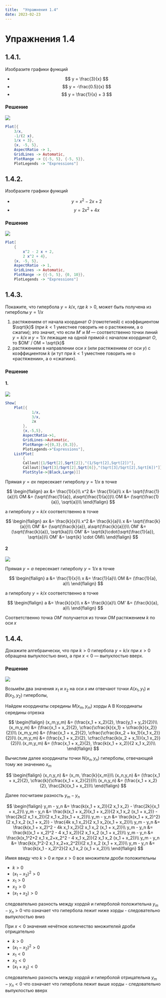 ```yaml
---
title:  "Упражнения 1.4"
date: 2023-02-23
---
```

# Упражнения 1.4

## 1.4.1.
Изобразите графики функций

* $$ y = \frac{3}{x} $$
* $$ y = -\frac{0.5}{x} $$
* $$ y = \frac{1}{x} + 3 $$

### Решение

![](figures/graph_1.4.1.svg)

```mathematica
Plot[{
    3/x,
    -1/(2 x),
    1/x + 3},
    {x, -5, 5},
    AspectRatio -> 1,
    GridLines -> Automatic,
    PlotRange -> {{-5, 5}, {-5, 5}},
    PlotLegends -> "Expressions"]
```

## 1.4.2.
Изобразите графики функций

* $$ y = x^2 - 2x + 2$$ 
* $$ y = 2x^2 + 4x$$


### Решение

![](figures/graph_1.4.2.svg)

```mathematica
Plot[
    {
        x^2 - 2 x + 2,
        2 x^2 + 4},
    {x, -5, 5},
    AspectRatio -> 1,
    GridLines -> Automatic,
    PlotRange -> {{-5, 5}, {0, 10}},
    PlotLegends -> "Expressions"]
```

## 1.4.3.
Покажите, что гипербола $y = k/x$,
где $k > 0$, может быть получена из гиперболы $y = 1/x$

1. растяжением от начала координат $O$
(гомотетией) с коэффициентом $\sqrt{k}$ (при $k < 1$
уместнее говорить не о растяжении, а о 
сжатии); это значит, что если $M'$ и $M$ —
соответственно точки линий $y = k/x$ 
и $y = 1/x$
лежащие на одной прямой с началом 
координат $O$, то $OM' / OM = \sqrt{k}$
2. растяжением в направлении оси $x$ (или
растяжением от оси $y$) с коэффициентом $k$
(и тут при $k < 1$ уместнее говорить не о 
«растяжении», а о «сжатии»).

### Решение

#### 1.
![](figures/graph_1.4.3a.svg)

```mathematica
Show[
    Plot[{
            1/x,
            3/x,
            2x
        },
        {x,-5,5},
        AspectRatio->1,
        GridLines->Automatic,
        PlotRange->{{0,3},{0,3}},
        PlotLegends->"Expressions"],
    ListPlot[
        {
        Callout[{1/Sqrt[2],Sqrt[2]},"(1/Sqrt[2],Sqrt[2])"],
        Callout[{Sqrt[3]/Sqrt[2],Sqrt[6]},"(Sqrt[3]/Sqrt[2],Sqrt[6])"]},
        PlotStyle->{Black,Large}]]
```

Прямая $y = ax$ пересекает гиперболу $y = 1/x$ в точке

$$
\begin{flalign}
ax &= \frac{1}{x}\\
x^2 &= \frac{1}{a}\\
x &= \sqrt{\frac{1}{a}}\\
OM &= (\sqrt{\frac{1}{a}}, a\sqrt{\frac{1}{a}})\\
OM &= (\sqrt{\frac{1}{a}}, \sqrt{a})\\
\end{flalign}
$$

a гиперболу $y = k/x$ соответственно в точке

$$
\begin{flalign}
ax &= \frac{k}{x}\\
x^2 &= \frac{k}{a}\\
x &= \sqrt{\frac{k}{a}}\\
OM' &= (\sqrt{\frac{k}{a}}, a\sqrt{\frac{k}{a}})\\
OM' &= (\sqrt{\frac{k}{a}}, \sqrt{ka})\\
OM' &= \sqrt{k}\cdot(\sqrt{\frac{1}{a}}, \sqrt{a})\\
OM' &= \sqrt{k} \cdot OM\\
\end{flalign}
$$

#### 2
![](figures/graph_1.4.3b.svg)

Прямая $y = a$ пересекает гиперболу $y = 1/x$ в точке

$$
\begin{flalign}
a &= \frac{1}{x}\\
x &= \frac{1}{a}\\
OM &= (\frac{1}{a}, a)\\
\end{flalign}
$$

a гиперболу $y = k/x$ соответственно в точке

$$
\begin{flalign}
a &= \frac{k}{x}\\
x &= \frac{k}{a}\\
OM' &= (\frac{k}{a}, a)\\
\end{flalign}
$$

Соответственно точка $OM'$ получается из точки $OM$ растяжением $k$ по оси $x$

## 1.4.4.
Докажите алгебраически, что при $k > 0$ гипербола $y = k/x$ при $x > 0$ обращена
выпуклостью вниз, а при $x < 0$ — выпуклостью вверх.

### Решение

![](figures/graph_1.4.4.svg)

Возьмём два значения
$x_1$ и $x_2$ на оси $x$ им отвечают точки
$A(x_1,y_1)$ и $B(x_2,y_2)$ гиперболы,

Найдем координаты середины $М(x_m,y_m)$ хорды А В
Координаты середины отрезка

$$
\begin{flalign}
(x_m,y_m) &= (\frac{x_1 + x_2}{2}, \frac{y_1 + y_2}{2})\\
(x_m,y_m) &= (\frac{x_1 + x_2}{2}, \cfrac{\cfrac{k}{x_1} + \cfrac{k}{x_2}}{2})\\
(x_m,y_m) &= (\frac{x_1 + x_2}{2}, \cfrac{\cfrac{kx_2 + kx_1}{x_1 x_2}}{2})\\
(x_m,y_m) &= (\frac{x_1 + x_2}{2}, \cfrac{\cfrac{k(x_2 + x_1)}{x_1 x_2}}{2})\\
(x_m,y_m) &= (\frac{x_1 + x_2}{2}, \frac{k(x_1 + x_2)}{2 x_1 x_2})\\
\end{flalign}
$$

Вычислим далее координаты точки $N(x_n,y_n)$ гиперболы, 
отвечающей тому же значению $x_m$

$$
\begin{flalign}
(x_n,y_n) &= (x_m, \frac{k}{x_m})\\
(x_n,y_n) &= (\frac{x_1 + x_2}{2}, \cfrac{k}{\cfrac{x_1 + x_2}{2}})\\
(x_n,y_n) &= (\frac{x_1 + x_2}{2}, \frac{2k}{x_1 + x_2})\\
\end{flalign}
$$

Далее посчитаем разность $y_m - y_n$

$$
\begin{flalign}
y_m - y_n &=  \frac{k(x_1 + x_2)}{2 x_1 x_2} - \frac{2k}{x_1 + x_2}\\
y_m - y_n &=  \frac{k(x_1 + x_2)(x_1 + x_2)}{2 x_1 x_2 (x_1 + x_2)} - \frac{2k(2 x_1 x_2)}{2 x_1 x_2(x_1 + x_2)}\\
y_m - y_n &=  \frac{k(x_1 + x_2)^2}{2 x_1 x_2 (x_1 + x_2)} - \frac{4k x_1 x_2}{2 x_1 x_2(x_1 + x_2)}\\
y_m - y_n &=  \frac{k(x_1 + x_2)^2 - 4k x_1 x_2}{2 x_1 x_2 (x_1 + x_2)}\\
y_m - y_n &=  \frac{k((x_1 + x_2)^2 - 4 x_1 x_2)}{2 x_1 x_2 (x_1 + x_2)}\\
y_m - y_n &=  \frac{k(x_1^2+2 x_1 x_2+x_2^2 - 4 x_1 x_2)}{2 x_1 x_2 (x_1 + x_2)}\\
y_m - y_n &=  \frac{k(x_1^2-2 x_1 x_2+x_2^2)}{2 x_1 x_2 (x_1 + x_2)}\\
y_m - y_n &=  \frac{k(x_1 - x_2)^2}{2 x_1 x_2 (x_1 + x_2)}\\
\end{flalign}
$$

Имея ввиду что $k > 0$ и при $x > 0$ все множители дроби положительны

* $k > 0$
* $(x_1 - x_2)^2  > 0$
* $x_1 > 0$
* $x_2 > 0$
* $(x_1 + x_2) > 0$ 

следовательно разность между хордой и гиперболой положительна $y_m - y_n > 0$
что означает что гипербола лежит ниже хорды - 
следовательно выпуклостью вниз

При $x < 0$ значения нечётное количество множителей дроби отрицательно

* $k > 0$
* $(x_1 - x_2)^2  > 0$
* $x_1 < 0$
* $x_2 < 0$
* $(x_1 + x_2) < 0$ 

следовательно разность между хордой и гиперболой отрицательна $y_m - y_n < 0$
что означает что гипербола лежит выше хорды - 
следовательно выпуклостью вверх